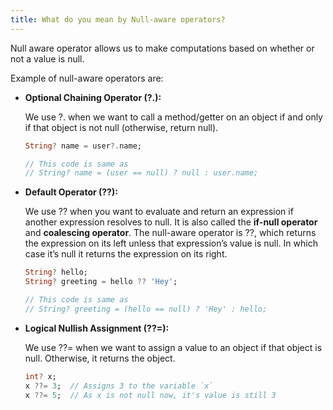 ```yaml
---
title: What do you mean by Null-aware operators?
---
```


Null aware operator allows us to make computations based on whether or not a value is null.

Example of null-aware operators are:

- **Optional Chaining Operator (?.):**

  We use ?. when we want to call a method/getter on an object if and only if that object is not null (otherwise, return null).

  ```dart
  String? name = user?.name;

  // This code is same as
  // String? name = (user == null) ? null : user.name;
  ```

- **Default Operator (??):**

  We use ?? when you want to evaluate and return an expression if another expression resolves to null. It is also called the **if-null operator** and **coalescing operator**. The null-aware operator is ??, which returns the expression on its left unless that expression’s value is null. In which case it’s null it returns the expression on its right.

  ```dart
  String? hello;
  String? greeting = hello ?? 'Hey';

  // This code is same as
  // String? greeting = (hello == null) ? 'Hey' : hello;
  ```

- **Logical Nullish Assignment (??=):**

  We use ??= when we want to assign a value to an object if that object is null. Otherwise, it returns the object.

  ```dart
  int? x;
  x ??= 3;  // Assigns 3 to the variable `x`
  x ??= 5;  // As x is not null now, it's value is still 3
  ```
